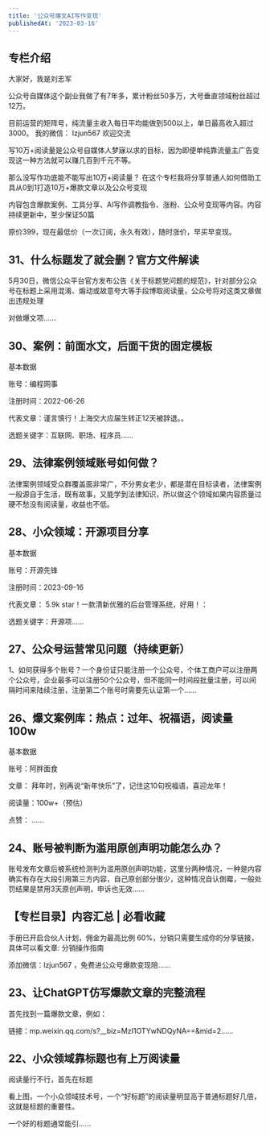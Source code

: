 ```yaml
---
title: '公众号爆文AI写作变现'
publishedAt: '2023-03-16'
---
```


## 专栏介绍

大家好，我是刘志军

公众号自媒体这个副业我做了有7年多，累计粉丝50多万，大号垂直领域粉丝超过12万。

目前运营的矩阵号，纯流量主收入每日平均能做到500以上，单日最高收入超过3000。 我的微信： lzjun567 欢迎交流

写10万+阅读量是公众号自媒体人梦寐以求的目标，因为即便单纯靠流量主广告变现这一种方法就可以赚几百到千元不等。

那么没写作功底能不能写出10万+阅读量？ 在这个专栏我将分享普通人如何借助工具从0到1打造10万+爆款文章以及公众号变现

内容包含爆款案例、工具分享、AI写作调教指令、涨粉、公众号变现等内容。内容持续更新中，至少保证50篇

原价399，现在最低价（一次订阅，永久有效），随时涨价，早买早变现。


## 31、什么标题发了就会删？官方文件解读
5月30日，微信公众平台官方发布公告《关于标题党问题的规范》，针对部分公众号在标题上采用混淆、煽动或故意夸大等手段博取阅读量，公众号将对这类文章做出违规处理

对做爆文项......

## 30、案例：前面水文，后面干货的固定模板
基本数据

账号：编程网事

注册时间：2022-06-26

代表文章：谨言慎行！上海交大应届生转正12天被辞退。。

选题关键字：互联网、职场、程序员......

## 29、法律案例领域账号如何做？
法律案例领域受众群覆盖面非常广，不分男女老少，都是潜在目标读者，法律案例一般源自于生活，既有故事，又能学到法律知识，所以做这个领域如果内容质量过硬不愁没有阅读量，收益也不低。 

 

## 28、小众领域：开源项目分享
基本数据

账号：开源先锋

注册时间：2023-09-16

代表文章： 5.9k star！一款清新优雅的后台管理系统，好用！：

选题关键字：开源项......

## 27、公众号运营常见问题（持续更新）
1、如何获得多个账号？一个身份证只能注册一个公众号，个体工商户可以注册两个公众号，企业最多可以注册50个公众号，但不能同一时间段批量注册，可以间隔时间来陆续注册，注册第二个账号时需要先认证第一个......

## 26、爆文案例库：热点：过年、祝福语，阅读量 100w
基本数据

账号：阿胖面食

文章： 拜年时，别再说“新年快乐”了，记住这10句祝福语，喜迎龙年！

阅读量：100w+（预估）

点赞： ......

## 24、账号被判断为滥用原创声明功能怎么办？
账号发布文章后被系统检测判为滥用原创声明功能，这里分两种情况，一种是内容确实有存在大段引用第三方内容，自己原创部分很少，这种情况自认倒霉，一般处罚结果是禁用3天原创声明，申诉也无效......

## 【专栏目录】内容汇总 | 必看收藏
手册已开启合伙人计划，佣金为最高比例 60%，分销只需要生成你的分享链接，具体可以看文章: 分销操作指南

添加微信：lzjun567 ，免费进公众号爆款变现陪......

## 23、让ChatGPT仿写爆款文章的完整流程
首先找到一篇爆款文章，例如：

链接：mp.weixin.qq.com/s?\_\_biz=MzI1OTYwNDQyNA==&mid=2......

## 22、小众领域靠标题也有上万阅读量
阅读量行不行，首先在标题

看上图，一个小众领域技术号，一个“好标题”的阅读量明显高于普通标题好几倍，这就是标题的重要性。

一个好的标题通常能引......

